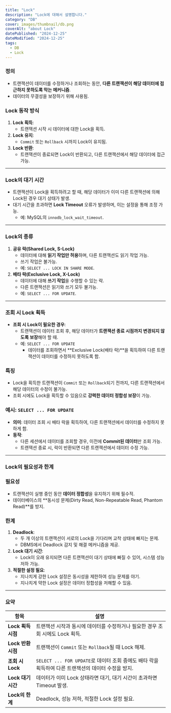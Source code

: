 ```yaml
---
title: "Lock"
description: "Lock에 대해서 설명합니다."
category: "DB"
cover: images/thumbnail/db.png
coverAlt: "about Lock"
datePublished: "2024-12-25"
dateModified: "2024-12-25"
tags:
  - DB
  - Lock
---
```

### 정의

- 트랜잭션이 데이터를 수정하거나 조회하는 동안, **다른 트랜잭션이 해당 데이터에 접근하지 못하도록 막는 메커니즘**.
- 데이터의 무결성을 보장하기 위해 사용됨.

### Lock 동작 방식

1. **Lock 획득**:
    - 트랜잭션 시작 시 데이터에 대한 Lock을 획득.
2. **Lock 유지**:
    - `Commit` 또는 `Rollback` 시까지 Lock이 유지됨.
3. **Lock 반환**:
    - 트랜잭션이 종료되면 Lock이 반환되고, 다른 트랜잭션에서 해당 데이터에 접근 가능.

---

### Lock의 대기 시간

- 트랜잭션이 Lock을 획득하려고 할 때, 해당 데이터가 이미 다른 트랜잭션에 의해 Lock된 경우 대기 상태가 발생.
- 대기 시간을 초과하면 **Lock Timeout** 오류가 발생하며, 이는 설정을 통해 조정 가능.
    - 예: MySQL의 `innodb_lock_wait_timeout`.

---

### Lock의 종류

1. **공유 락(Shared Lock, S-Lock)**
    - 데이터에 대해 **읽기 작업만 허용**하며, 다른 트랜잭션도 읽기 작업 가능.
    - 쓰기 작업은 불가능.
    - 예: `SELECT ... LOCK IN SHARE MODE`.
2. **배타 락(Exclusive Lock, X-Lock)**
    - 데이터에 대해 **쓰기 작업**을 수행할 수 있는 락.
    - 다른 트랜잭션은 읽기와 쓰기 모두 불가능.
    - 예: `SELECT ... FOR UPDATE`.

---

### 조회 시 Lock 획득

- **조회 시 Lock이 필요한 경우**:
    - 트랜잭션이 데이터 조회 후, 해당 데이터가 **트랜잭션 종료 시점까지 변경되지 않도록 보장**해야 할 때.
    - 예: `SELECT ... FOR UPDATE`
        - 데이터를 조회하면서 **Exclusive Lock(배타 락)**을 획득하여 다른 트랜잭션이 데이터를 수정하지 못하도록 함.

### 특징

- Lock을 획득한 트랜잭션이 `Commit` 또는 `Rollback`되기 전까지, 다른 트랜잭션에서 해당 데이터의 수정이 불가능.
- 조회 시에도 Lock을 획득할 수 있음으로 **강력한 데이터 정합성 보장**이 가능.

### 예시: `SELECT ... FOR UPDATE`

- **의미**: 데이터 조회 시 배타 락을 획득하여, 다른 트랜잭션에서 데이터를 수정하지 못하게 함.
- **동작**:
    - 다른 세션에서 데이터를 조회할 경우, 이전에 **Commit된 데이터**만 조회 가능.
    - 트랜잭션 종료 시, 락이 반환되면 다른 트랜잭션에서 데이터 수정 가능.

---

### Lock의 필요성과 한계

### 필요성

- 트랜잭션이 실행 중인 동안 **데이터 정합성**을 유지하기 위해 필수적.
- 데이터베이스의 **동시성 문제(Dirty Read, Non-Repeatable Read, Phantom Read)**를 방지.

### 한계

1. **Deadlock**:
    - 두 개 이상의 트랜잭션이 서로의 Lock을 기다리며 교착 상태에 빠지는 문제.
    - DBMS에서 Deadlock 감지 및 해결 메커니즘을 제공.
2. **Lock 대기 시간**:
    - Lock이 오래 유지되면 다른 트랜잭션이 대기 상태에 빠질 수 있어, 시스템 성능 저하 가능.
3. **적절한 설정 필요**:
    - 지나치게 강한 Lock 설정은 동시성을 제한하여 성능 문제를 야기.
    - 지나치게 약한 Lock 설정은 데이터 정합성을 저해할 수 있음.

---

### 요약

| **항목** | **설명** |
| --- | --- |
| **Lock 획득 시점** | 트랜잭션 시작과 동시에 데이터를 수정하거나 필요한 경우 조회 시에도 Lock 획득. |
| **Lock 반환 시점** | 트랜잭션이 `Commit` 또는 `Rollback`될 때 Lock 해제. |
| **조회 시 Lock** | `SELECT ... FOR UPDATE`로 데이터 조회 중에도 배타 락을 획득하여 다른 트랜잭션의 데이터 수정을 방지. |
| **Lock 대기 시간** | 데이터가 이미 Lock 상태라면 대기, 대기 시간이 초과하면 Timeout 발생. |
| **Lock의 한계** | Deadlock, 성능 저하, 적절한 Lock 설정 필요. |